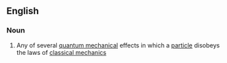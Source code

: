 ==English==

===Noun===
{{wikipedia}}
{{en-noun|head=[[quantum]] [[tunnelling]]|-}}

# {{context|physics}} Any of several [[quantum mechanical]] effects in which a [[particle]] disobeys the laws of [[classical mechanics]]